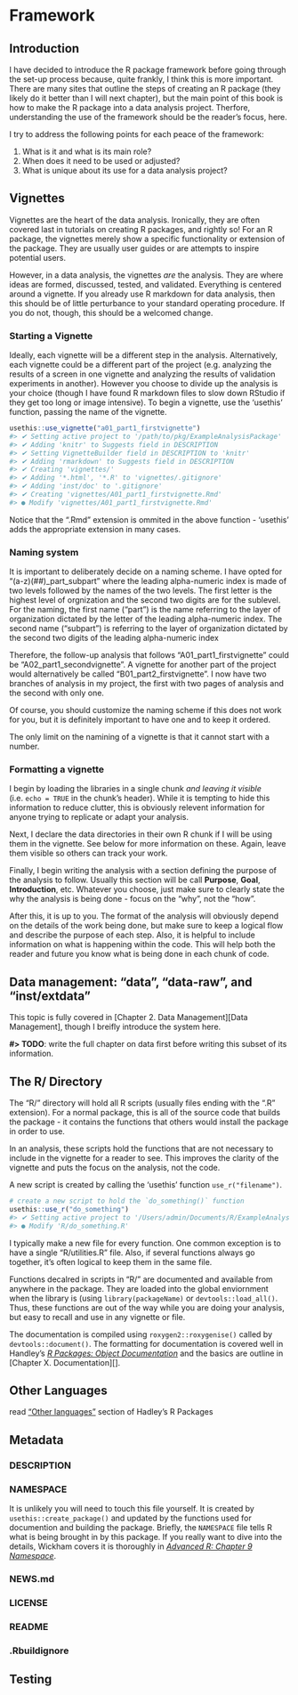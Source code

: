 # Framework

## Introduction

I have decided to introduce the R package framework before going through the set-up process because, quite frankly, I think this is more important. There are many sites that outline the steps of creating an R package (they likely do it better than I will next chapter), but the main point of this book is how to make the R package into a data analysis project. Therfore, understanding the use of the framework should be the reader's focus, here.

I try to address the following points for each peace of the framework:

1. What is it and what is its main role?
2. When does it need to be used or adjusted?
3. What is unique about its use for a data analysis project?



## Vignettes

Vignettes are the heart of the data analysis. Ironically, they are often covered last in tutorials on creating R packages, and rightly so! For an R package, the vignettes merely show a specific functionality or extension of the package. They are usually user guides or are attempts to inspire potential users.

However, in a data analysis, the vignettes *are* the analysis. They are where ideas are formed, discussed, tested, and validated. Everything is centered around a vignette. If you already use R markdown for data analysis, then this should be of little perturbance to your standard operating procedure. If you do not, though, this should be a welcomed change.


### Starting a Vignette

Ideally, each vignette will be a different step in the analysis. Alternatively, each vignette could be a different part of the project (e.g. analyzing the results of a screen in one vignette and analyzing the results of validation experiments in another). However you choose to divide up the analysis is your choice (though I have found R markdown files to slow down RStudio if they get too long or image intensive). To begin a vignette, use the 'usethis' function, passing the name of the vignette.

```r
usethis::use_vignette("a01_part1_firstvignette")
#> ✔ Setting active project to '/path/to/pkg/ExampleAnalysisPackage'
#> ✔ Adding 'knitr' to Suggests field in DESCRIPTION
#> ✔ Setting VignetteBuilder field in DESCRIPTION to 'knitr'
#> ✔ Adding 'rmarkdown' to Suggests field in DESCRIPTION
#> ✔ Creating 'vignettes/'
#> ✔ Adding '*.html', '*.R' to 'vignettes/.gitignore'
#> ✔ Adding 'inst/doc' to '.gitignore'
#> ✔ Creating 'vignettes/A01_part1_firstvignette.Rmd'
#> ● Modify 'vignettes/A01_part1_firstvignette.Rmd'
```

Notice that the ".Rmd" extension is ommited in the above function - 'usethis' adds the appropriate extension in many cases. 


### Naming system

It is important to deliberately decide on a naming scheme. I have opted for "(a-z)(##)_part_subpart" where the leading alpha-numeric index is made of two levels followed by the names of the two levels. The first letter is the highest level of orgnization and the second two digits are for the sublevel. For the naming, the first name ("part") is the name referring to the layer of organization dictated by the letter of the leading alpha-numeric index. The second name ("subpart") is referring to the layer of organization dictated by the second two digits of the leading alpha-numeric index

Therefore, the follow-up analysis that follows "A01_part1_firstvignette" could be "A02_part1_secondvignette". A vignette for another part of the project would alternatively be called "B01_part2_firstvignette". I now have two branches of analysis in my project, the first with two pages of analysis and the second with only one.

Of course, you should customize the naming scheme if this does not work for you, but it is definitely important to have one and to keep it ordered.

The only limit on the namining of a vignette is that it cannot start with a number.


### Formatting a vignette

I begin by loading the libraries in a single chunk *and leaving it visible* (i.e. `echo = TRUE` in the chunk's header). While it is tempting to hide this information to reduce clutter, this is obviously relevent information for anyone trying to replicate or adapt your analysis. 

Next, I declare the data directories in their own R chunk if I will be using them in the vignette. See below for more information on these. Again, leave them visible so others can track your work.

Finally, I begin writing the analysis with a section defining the purpose of the analysis to follow. Usually this section will be call **Purpose**, **Goal**, **Introduction**, etc. Whatever you choose, just make sure to clearly state the why the analysis is being done - focus on the "why", not the "how".

After this, it is up to you. The format of the analysis will obviously depend on the details of the work being done, but make sure to keep a logical flow and describe the purpose of each step. Also, it is helpful to include information on what is happening within the code. This will help both the reader and future you know what is being done in each chunk of code.



## Data management: "data", "data-raw", and "inst/extdata"

This topic is fully covered in [Chapter 2. Data Management][Data Management], though I breifly introduce the system here.

**#> TODO**: write the full chapter on data first before writing this subset of its information.



## The R/ Directory

The "R/" directory will hold all R scripts (usually files ending with the ".R" extension). For a normal package, this is all of the source code that builds the package - it contains the functions that others would install the package in order to use.

In an analysis, these scripts hold the functions that are not necessary to include in the vignette for a reader to see. This improves the clarity of the vignette and puts the focus on the analysis, not the code.

A new script is created by calling the 'usethis' function `use_r("filename")`.

```r
# create a new script to hold the `do_something()` function
usethis::use_r("do_something")
#> ✔ Setting active project to '/Users/admin/Documents/R/ExampleAnalysisPackage'
#> ● Modify 'R/do_something.R'
```

I typically make a new file for every function. One common exception is to have a single "R/utilities.R" file. Also, if several functions always go together, it's often logical to keep them in the same file.

Functions decalred in scripts in "R/" are documented and available from anywhere in the package. They are loaded into the global enviornment when the library is (using `library(packageName)` or `devtools::load_all()`. Thus, these functions are out of the way while you are doing your analysis, but easy to recall and use in any vignette or file.

The documentation is compiled using `roxygen2::roxygenise()` called by `devtools::document()`. The formatting for documentation is covered well in Handley's [*R Packages: Object Documentation*](https://r-pkgs.org/man.html) and the basics are outline in [Chapter X. Documentation][].


## Other Languages

read ["Other languages"](https://r-pkgs.org/inst.html#inst-other-langs) section of Hadley's R Packages



## Metadata


### DESCRIPTION



### NAMESPACE

It is unlikely you will need to touch this file yourself. It is created by `usethis::create_package()` and updated by the functions used for documention and building the package. Briefly, the `NAMESPACE` file tells R what is being brought in by this package. If you really want to dive into the details, Wickham covers it is thoroughly in [*Advanced R: Chapter 9 Namespace*](https://r-pkgs.org/namespace.html). 

### NEWS.md

### LICENSE

### README

### .Rbuildignore



## Testing



